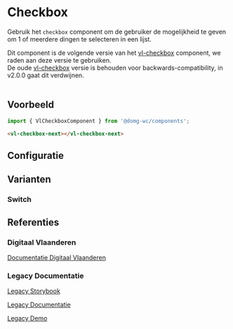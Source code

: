 
# Checkbox

Gebruik het `checkbox` component om de gebruiker de mogelijkheid te geven om 1 of meerdere dingen te selecteren in een lijst.<br/>

Dit component is de volgende versie van het [vl-checkbox](?path=/story/components-next-form-checkbox--checkbox-default) component, we raden aan deze versie te gebruiken.<br />
De oude [vl-checkbox](?path=/docs/components-checkbox--checkbox-default) versie is behouden voor backwards-compatibility, in v2.0.0 gaat dit verdwijnen.<br/><br/>


## Voorbeeld

```js
import { VlCheckboxComponent } from '@domg-wc/components';
```

```html
<vl-checkbox-next></vl-checkbox-next>
```

<DocsStory id="components-next-form-checkbox--checkbox-default" />

## Configuratie

<ArgsTable story={PRIMARY_STORY} />

## Varianten

### Switch

<DocsStory id="components-next-form-checkbox--checkbox-switch" />

## Referenties

### Digitaal Vlaanderen

[Documentatie Digitaal Vlaanderen](https://overheid.vlaanderen.be/webuniversum/v3/documentation/forms/vl-ui-checkbox/)

### Legacy Documentatie

[Legacy Storybook](https://webcomponenten.omgeving.vlaanderen.be/storybook/?path=/docs/legacy-vl-checkbox-next--default)

[Legacy Documentatie](https://webcomponenten.omgeving.vlaanderen.be/doc/VlCheckbox.html)

[Legacy Demo](https://webcomponenten.omgeving.vlaanderen.be/demo/vl-checkbox-next.html)
